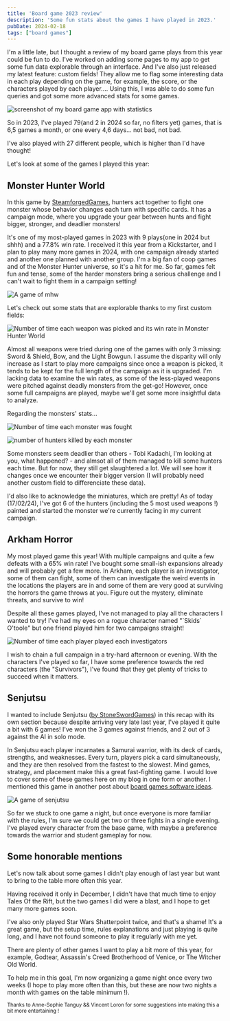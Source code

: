 ```yaml
---
title: 'Board game 2023 review'
description: 'Some fun stats about the games I have played in 2023.'
pubDate: 2024-02-18
tags: ["board games"]
---
```


I'm a little late, but I thought a review of my board game plays from this year could be fun to do. I've worked on adding some pages to my app to get some fun data explorable through an interface.
And I've also just released my latest feature: custom fields! They allow me to flag some interesting data in each play depending on the game, for example, the score, or the characters played by each player.... Using this, I was able to do some fun queries and got some more advanced stats for some games.

<Image 
    src={global} 
    class="img"
    alt="screenshot of my board game app with statistics"
/>

So in 2023, I've played 79(and 2 in 2024 so far, no filters yet) games, that is 6,5 games a month, or one every 4,6 days... not bad, not bad.

I've also played with 27 different people, which is higher than I'd have thought! 

Let's look at some of the games I played this year: 

## Monster Hunter World

In this game by [SteamforgedGames](https://twitter.com/SteamforgedLtd), hunters act together to fight one monster whose behavior changes each turn with specific cards. It has a campaign mode, where you upgrade your gear between hunts and fight bigger, stronger, and deadlier monsters!

It's one of my most-played games in 2023 with 9 plays(one in 2024 but shhh) and a 77.8% win rate. I received it this year from a Kickstarter, and I plan to play many more games in 2024, with one campaign already started and another one planned with another group. I'm a big fan of coop games and of the Monster Hunter universe, so it's a hit for me. So far, games felt fun and tense, some of the harder monsters bring a serious challenge and I can't wait to fight them in a campaign setting!

<Image 
    src={mhwGame} 
    class="img-50 img-mobile"
    alt="A game of mhw"
/>

Let's check out some stats that are explorable thanks to my first custom fields: 

<Image 
    src={weapons} 
    class="img-50 img-mobile"
    alt="Number of time each weapon was picked and its win rate in Monster Hunter World"
/>

Almost all weapons were tried during one of the games with only 3 missing: Sword & Shield, Bow, and the Light Bowgun. I assume the disparity will only increase as I start to play more campaigns since once a weapon is picked, it tends to be kept for the full length of the campaign as it is upgraded. I'm lacking data to examine the win rates, as some of the less-played weapons were pitched against deadly monsters from the get-go!  However, once some full campaigns are played, maybe we'll get some more insightful data to analyze.

Regarding the monsters' stats...

<Image 
    src={monster} 
    class="img-50 img-mobile"
    alt="Number of time each monster was fought"
/>

<Image 
    src={monster2} 
    class="img-50 img-mobile"
    alt="number of hunters killed by each monster"
/>

Some monsters seem deadlier than others - Tobi Kadachi, I'm looking at you, what happened? - and almsot all of them managed to kill some hunters each time. But for now, they still get slaughtered a lot. We will see how it changes once we encounter their bigger version (I will probably need another custom field to differenciate these data).

I'd also like to acknowledge the miniatures, which are pretty! As of today (17/02/24), I've got 6 of the hunters (including the 5 most used weapons !) painted and started the monster we're currently facing in my current campaign.

## Arkham Horror

My most played game this year! With multiple campaigns and quite a few defeats with a 65% win rate! I've bought some small-ish expansions already and will probably get a few more.
In Arkham, each player is an investigator, some of them can fight, some of them can investigate the weird events in the locations the players are in and some of them are very good at surviving the horrors the game throws at you. Figure out the mystery, eliminate threats, and survive to win!

Despite all these games played, I've not managed to play all the characters I wanted to try! I've had my eyes on a rogue character named "\`Skids\` O'toole" but one friend played him for two campaigns straight! 

<Image 
    src={investigator} 
    class="img-50 img-mobile"
    alt="Number of time each player played each investigators"
/>


I wish to chain a full campaign in a try-hard afternoon or evening. With the characters I've played so far, I have some preference towards the red characters (the "Survivors"), I've found that they get plenty of tricks to succeed when it matters.

## Senjutsu

I wanted to include Senjutsu ([by StoneSwordGames](https://twitter.com/StoneSwordGames)) in this recap with its own section because despite arriving very late last year, I've played it quite a bit with 6 games! I've won the 3 games against friends, and 2 out of 3 against the AI in solo mode.

In Senjutsu each player incarnates a Samurai warrior, with its deck of cards, strengths, and weaknesses. Every turn, players pick a card simultaneously, and they are then resolved from the fastest to the slowest. Mind games, strategy, and placement make this a great fast-fighting game. I would love to cover some of these games here on my blog in one form or another. I mentioned this game in another post about [board games software ideas](/posts/ideas-board-game-apps/#animation-of-a-play).

<Image 
    src={senjutsuGame} 
    class="img-50 img-mobile"
    alt="A game of senjutsu"
/>

So far we stuck to one game a night, but once everyone is more familiar with the rules, I'm sure we could get two or three fights in a single evening. I've played every character from the base game, with maybe a preference towards the warrior and student gameplay for now. 

## Some honorable mentions

Let's now talk about some games I didn't play enough of last year but want to bring to the table more often this year.

Having received it only in December, I didn't have that much time to enjoy Tales Of the Rift, but the two games I did were a blast, and I hope to get many more games soon. 

I've also only played Star Wars Shatterpoint twice, and that's a shame! It's a great game, but the setup time, rules explanations and just playing is quite long, and I have not found someone to play it regularly with me yet.

There are plenty of other games I want to play a bit more of this year, for example, Godtear, Assassin's Creed Brotherhood of Venice, or The Witcher Old World.

To help me in this goal, I'm now organizing a game night once every two weeks (I hope to play more often than this, but these are now two nights a month with games on the table minimum !). 

<sub>Thanks to Anne-Sophie Tanguy && Vincent Loron for some suggestions into making this a bit more entertaining !</sub>
